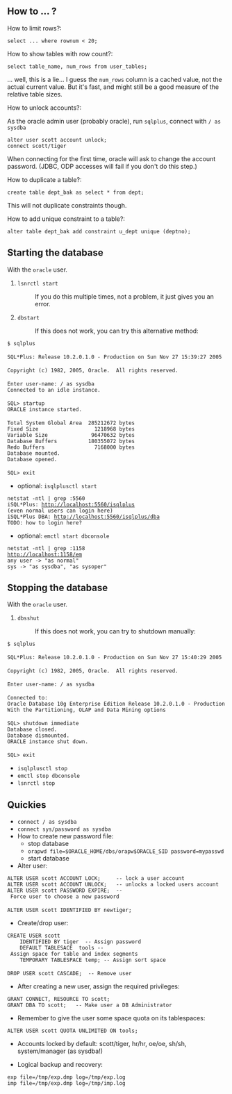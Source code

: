 == How to ... ? ==

;How to limit rows?:
 select ... where rownum < 20;

;How to show tables with row count?:
 select table_name, num_rows from user_tables;

... well, this is a lie... I guess the <code>num_rows</code> column is a cached value, not the actual current value. But it's fast, and might still be a good measure of the relative table sizes.

;How to unlock accounts?:
As the oracle admin user (probably oracle), run <code>sqlplus</code>, connect with <code>/ as sysdba</code>

 alter user scott account unlock;
 connect scott/tiger

When connecting for the first time, oracle will ask to change the account password. (JDBC, ODP accesses will fail if you don't do this step.)

;How to duplicate a table?:
 create table dept_bak as select * from dept;

This will not duplicate constraints though.

;How to add unique constraint to a table?:
 alter table dept_bak add constraint u_dept unique (deptno);

== Starting the database ==

With the <code>oracle</code> user.

# <code>lsnrctl start</code>
#: If you do this multiple times, not a problem, it just gives you an error.
# <code>dbstart</code>
#: If this does not work, you can try this alternative method:

 $ sqlplus                                      
 
 SQL*Plus: Release 10.2.0.1.0 - Production on Sun Nov 27 15:39:27 2005
 
 Copyright (c) 1982, 2005, Oracle.  All rights reserved.
 
 Enter user-name: / as sysdba
 Connected to an idle instance.
 
 SQL> startup
 ORACLE instance started.
 
 Total System Global Area  285212672 bytes
 Fixed Size                  1218968 bytes
 Variable Size              96470632 bytes
 Database Buffers          180355072 bytes
 Redo Buffers                7168000 bytes
 Database mounted.
 Database opened.
 
 SQL> exit

* optional: <code>isqlplusctl start</code>
 netstat -ntl | grep :5560
 iSQL*Plus: http://localhost:5560/isqlplus
 (even normal users can login here)
 iSQL*Plus DBA: http://localhost:5560/isqlplus/dba
 TODO: how to login here?

* optional: <code>emctl start dbconsole</code>
 netstat -ntl | grep :1158
 http://localhost:1158/em
 any user -> "as normal"
 sys -> "as sysdba", "as sysoper"

== Stopping the database ==

With the <code>oracle</code> user.

# <code>dbsshut</code>
#: If this does not work, you can try to shutdown manually:

 $ sqlplus
 
 SQL*Plus: Release 10.2.0.1.0 - Production on Sun Nov 27 15:40:29 2005
 
 Copyright (c) 1982, 2005, Oracle.  All rights reserved.
 
 Enter user-name: / as sysdba
 
 Connected to:
 Oracle Database 10g Enterprise Edition Release 10.2.0.1.0 - Production
 With the Partitioning, OLAP and Data Mining options
 
 SQL> shutdown immediate
 Database closed.
 Database dismounted.
 ORACLE instance shut down.
 
 SQL> exit

* <code>isqlplusctl stop</code>
* <code>emctl stop dbconsole</code>
* <code>lsnrctl stop</code>

== Quickies ==

* <code>connect / as sysdba</code>
* <code>connect sys/password as sysdba</code>
* How to create new password file:
** stop database
** <code>orapwd file=$ORACLE_HOME/dbs/orapw$ORACLE_SID password=mypasswd</code>
** start database
* Alter user:
 ALTER USER scott ACCOUNT LOCK;     -- lock a user account
 ALTER USER scott ACCOUNT UNLOCK;   -- unlocks a locked users account
 ALTER USER scott PASSWORD EXPIRE;  -- Force user to choose a new password
 
 ALTER USER scott IDENTIFIED BY newtiger;

* Create/drop user:
 CREATE USER scott
     IDENTIFIED BY tiger  -- Assign password
     DEFAULT TABLESACE  tools -- Assign space for table and index segments
     TEMPORARY TABLESPACE temp; -- Assign sort space
 
 DROP USER scott CASCADE;  -- Remove user

* After creating a new user, assign the required privileges:
 GRANT CONNECT, RESOURCE TO scott;
 GRANT DBA TO scott;   -- Make user a DB Administrator

* Remember to give the user some space quota on its tablespaces:
 ALTER USER scott QUOTA UNLIMITED ON tools;

* Accounts locked by default: scott/tiger, hr/hr, oe/oe, sh/sh, system/manager (as sysdba!)

* Logical backup and recovery:
 exp file=/tmp/exp.dmp log=/tmp/exp.log
 imp file=/tmp/exp.dmp log=/tmp/imp.log



